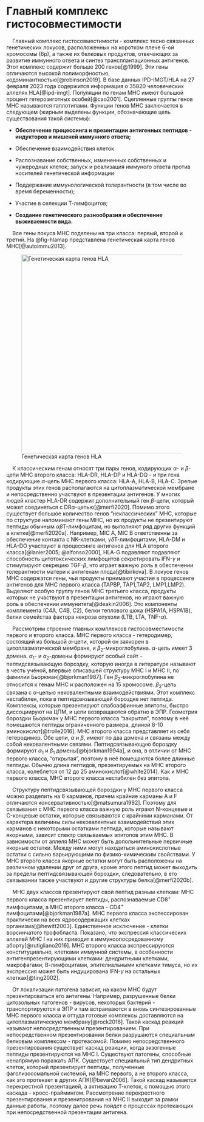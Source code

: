 # Главный комплекс гистосовместимости

    Главный комплекс гистосовместимости - комплекс тесно связанных генетических локусов, расположенных на коротком плече 6-ой хромосомы (6р), а также их белковых продуктов, отвечающих за развитие иммунного ответа и синтез трансплантационных антигенов. Этот комплекс содержит больше 200 генов[@1999]. Эти гены отличаются высокой полиморфностью, кодоминантностью[@robinson2019]. В базе данных IPD-IMGT/HLA на 27 февраля 2023 года содержится информация о 35820 человеческих аллелях HLA[@ipd-imgt]. Популяции по генам МНС имеют большой процент гетерозиготных особей[@cao2001]. Сцепленные группы генов МНС называются гаплотипами. Функции генов МНС заключается в следующем (жирным выделены функции, обозначающие цель существования такой системы):

-   **Обеспечение процессинга и презентации антигенных пептидов - индукторов и мишеней иммунного ответа;**

-   Обеспечение взаимодействия клеток

-   Распознавание собственных, измененных собственных и чужеродных клеток; запуск и реализация иммуного ответа против носителей генетической информации

-   Поддержание иммунологической толерантности (в том числе во время беременности);

-   Участие в селекции Т-лимфоцитов;

-   **Создание генетического разнообразия и обеспечение выживаемости вида.**

    Все гены локуса МНС поделены на три класса: первый, второй и третий. На @fig-hlamap представлена генетическая карта генов МНС[@autoimmu2013].

![Генетическая карта генов HLA](img/mhc_genetic_map.jpg){#fig-hlamap width="523"}

    К классическим генам относят три пары генов, кодирующих $\alpha$- и $\beta$- цепи МНС второго класса: HLA-DR, HLA-DP и HLA-DQ - и три гена кодирующие $\alpha$-цепь МНС первого класса: HLA-A, HLA-B, HLA-C. Зрелые продукты этих генов располагаются на цитоплазматической мембране и непосредственно участвуют в презентации антигенов. У многих людей кластер HLA-DR содержит дополнительный ген $\beta$-цепи, который может соединяться с DR$\alpha$-цепью[@merfi2020]. Помимо этого существует большое количество генов "неклассических" МНС, которые по структуре напоминают гены МНС, но их продукты не презентируют пептиды обычным $\alpha\beta$Т-лимфоцитам, но выполняют ряд других функций в клетке[@merfi2020a]. Например, MIC A, MIC B ответственны за обеспечение контакта с NK-клетками, $\gamma\delta$Т-лимфоцитами, HLA-DM и HLA-DO участвуют в процессинге антигенов для HLA второго класса[@lanier2005; @alfonso2000], HLA-G подавляют подавляют способность цитотоксических лимфоцитов секретировать IFN-$\gamma$ и стимулируют секрецию TGF-$\beta$, что играет важную роль в обеспечении толерантности матери к антигенам плода[@tibirkova]. В локусе генов МНС содержатся гены, чьи продукты прнимают участие в процессенге антигенов для MHC первого класса (TAPBP, TAP1,TAP2, LMP1,LMP2). Выделяют особую группу генов МНС третьего класса, продукты которых не участвуют в презентации антигенов, но играют важную роль в обеспечении иммунитета[@deakin2006]. Это компоненты комплемента (С4А, С4В, С2), белки теплового шока (HSPA1A, HSPA1B), белки семейства фактора некроза опухоли (LTB, LTA, TNF-$\alpha$).

    Рассмотрим строение главных комплексов гистосовместимости первого и второго класса. МНС первого класса - гетеродимер, состоящий из большой $\alpha$-цепи, которой он заякорен в цитоплазматической мембране, и $\beta_2$-микроглобулина. $\alpha$-цепь имеет 3 домена. $\alpha_1$- и $\alpha_2$-домены формируют особый сайт - пептидсвязывающую бороздку, которую иногда в литературе называют в честь учёной, впервые описавшей структуру МНС I и МНС II, по фамилии Бьоркман[@bjorkman1987]. Ген $\beta_2$-микроглобулина не относится к генам МНС и расположен на 15 хромосоме. $\beta_2$-цепь связана с $\alpha$-цепью нековалентными взаимодействиями. Этот комплекс нестабилен, пока в пептидсвязывающей бороздке нет пептида. Комплексы, которые презентируют слабоаффинные эпитопы, быстро диссоциируют на ЦПМ, и цепи возвращаются обратно в ЭПР. Геометрия бороздки Бьоркман у МНС первого класса "закрытая", поэтому в неё помещаются пептиды ограниченного размера, длиной 8-10 аминокислот[@trolle2016]. МНС второго класса представляет из себя гетеродимер. Обе цепи, $\alpha$ и $\beta$, имеют по два домена и связаны между собой нековалентными связями. Пептидсвязывающую бороздку формируют $\alpha_1$ и $\beta_1$ домены[@bjorkman1994a], и она, в отличии от МНС первого класса, "открытая", поэтому в неё помещаются более длинные пептиды. Обычно длина пептидов, презентируемых на МНС второго класса, колеблется от 12 до 25 аминокислот[@white2014]. Как и МНС первого класса, МНС второго класса нестабилен без эпитопа.

    Структуру пептидсвязывающей бороздки у МНС первого класса можно разделить на 6 карманов, причем крайние карманы А и F отличаются консервативностью[@matsumura1992]. Поэтому для связывания с МНС первого класса важную роль играют N-концевые и C-концевые остатки, которые связываются с крайними карманами. От характера величины силы нековалентных взаимодействий этих карманов с некоторыми остатками пептида, которые называют якорными, зависит спектр связываемых эпитопов этим МНС. В зависимости от аллеля МНС может быть допольнительные первичные якорные остатки. Между ними могут находиться аминокислотные остатки с сильно варьирующими по физико-химическим свойствами. У МНС второго класса якорные остатки могут быть расположены на различном удалении друг от друга, кроме этого пептид может выходить за пределы пептидсвязывающей бороздки, следовательно, в его связывании также участвуют и другие структуры белка[@merfi2020b].

    МНС двух классов презентируют свой пептид разным клеткам: МНС первого класса презентирует пептиды, распознаваемые CD8^+^ лимфоцитами, а МНС второго класса - CD4^+^ лимфоцитами[@bjorkman1987a]. МНС первого класса экспессирован практически на всех ядросодержащих клетках организма[@hewitt2003]. Единственное исключение - клетки ворсинчатого трофобласта. Показано, что экспрессия классических аллелей МНС I на них приводит к иммуноопосредованному аборту[@rutigliano2016]. МНС второго класса экспрессируются конституциально, клетками иммунной системы, в особенности антигенпрезентирующими клетками: дендритными клетками, макрофагами, В-лимфоцитами, эпителиальными клетками тимуса, но их экспрессия может быть индуцирована IFN-$\gamma$ на остальных клетках[@ting2002].

    От локализации патогена зависит, на каком МНС будут презентироваться его антигены. Например, разрушенные белки цитозольных патогенов - вирусов, некоторых бактерий - транспортируются в ЭПР и там встраиваются в вновь синтезированные МНС первого класса и оттуда готовые комплексы доставляются на цитоплазматическую мембрану[@rock2016]. Такой каскад реакций называют непосредственным презентированием. При непосредственном презентировании белки разрушаются специальным белковым комплексом - протеасомой. Помимо непосредственного презентирования существует каскад реакции, когда экзогенные пептиды презентируются на МНС I. Существуют патогены, способные ненапрямую поражать АПК. Существует специальный тип дендритных клеток, который презентирует пептиды, полученные фаголизосомальной системой, на МНС первого, а не второго класса, как это протекает в других АПК[@bevan2006]. Такой каскад называется перекрестной презентацией, а активацию Т-клеток, с помощью этого каскада - кросс-праймингом. Рассмотрение перекрестного презентирования и презенитрования на МНС II выходит за рамки данные работы, поэтому далее речь пойдет о процессах протекающих при непосредственной презентации антигена.
